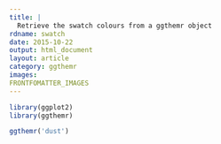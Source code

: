```yaml
---
title: |
  Retrieve the swatch colours from a ggthemr object
rdname: swatch
date: 2015-10-22
output: html_document
layout: article
category: ggthemr
images:
FRONTFOMATTER_IMAGES
---
```


```r
library(ggplot2)
library(ggthemr)
```

```r
ggthemr('dust')



```